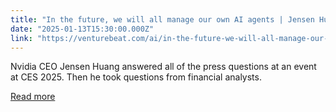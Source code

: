 ```yaml
---
title: "In the future, we will all manage our own AI agents | Jensen Huang Q&A"
date: "2025-01-13T15:30:00.000Z"
link: "https://venturebeat.com/ai/in-the-future-we-will-all-manage-our-own-ai-agents-jensen-huang-qa/"
---
```


Nvidia CEO Jensen Huang answered all of the press questions at an event at CES 2025. Then he took questions from financial analysts.

[Read more](https://venturebeat.com/ai/in-the-future-we-will-all-manage-our-own-ai-agents-jensen-huang-qa/)
